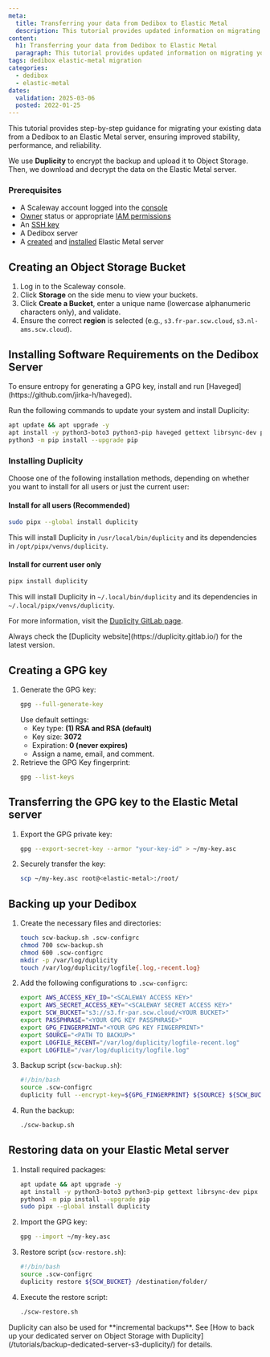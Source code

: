 ```yaml
---
meta:
  title: Transferring your data from Dedibox to Elastic Metal
  description: This tutorial provides updated information on migrating your existing data from a Scaleway Dedibox to an Elastic Metal server.
content:
  h1: Transferring your data from Dedibox to Elastic Metal
  paragraph: This tutorial provides updated information on migrating your existing data from a Scaleway Dedibox to an Elastic Metal server.
tags: dedibox elastic-metal migration
categories:
  - dedibox
  - elastic-metal
dates:
  validation: 2025-03-06
  posted: 2022-01-25
---
```


This tutorial provides step-by-step guidance for migrating your existing data from a Dedibox to an Elastic Metal server, ensuring improved stability, performance, and reliability.

We use **Duplicity** to encrypt the backup and upload it to Object Storage. Then, we download and decrypt the data on the Elastic Metal server.

<Macro id="requirements" />

### Prerequisites
- A Scaleway account logged into the [console](https://console.scaleway.com)
- [Owner](/iam/concepts/#owner) status or appropriate [IAM permissions](/iam/concepts/#permission)
- An [SSH key](/organizations-and-projects/how-to/create-ssh-key/)
- A Dedibox server
- A [created](/elastic-metal/how-to/create-server/) and [installed](/elastic-metal/how-to/install-server/) Elastic Metal server

## Creating an Object Storage Bucket

1. Log in to the Scaleway console.
2. Click **Storage** on the side menu to view your buckets.
3. Click **Create a Bucket**, enter a unique name (lowercase alphanumeric characters only), and validate.
4. Ensure the correct **region** is selected (e.g., `s3.fr-par.scw.cloud`, `s3.nl-ams.scw.cloud`).

## Installing Software Requirements on the Dedibox Server

<Message type="note">
  To ensure entropy for generating a GPG key, install and run [Haveged](https://github.com/jirka-h/haveged).
</Message>

Run the following commands to update your system and install Duplicity:

```sh
apt update && apt upgrade -y
apt install -y python3-boto3 python3-pip haveged gettext librsync-dev pipx
python3 -m pip install --upgrade pip
```

### Installing Duplicity

Choose one of the following installation methods, depending on whether you want to install for all users or just the current user:

#### Install for all users (Recommended)
```sh
sudo pipx --global install duplicity
```
This will install Duplicity in `/usr/local/bin/duplicity` and its dependencies in `/opt/pipx/venvs/duplicity`.

#### Install for current user only
```sh
pipx install duplicity
```
This will install Duplicity in `~/.local/bin/duplicity` and its dependencies in `~/.local/pipx/venvs/duplicity`.

For more information, visit the [Duplicity GitLab page](https://gitlab.com/duplicity/duplicity).

<Message type="tip">
  Always check the [Duplicity website](https://duplicity.gitlab.io/) for the latest version.
</Message>

## Creating a GPG key

1. Generate the GPG key:
    ```sh
    gpg --full-generate-key
    ```
    Use default settings:
    - Key type: **(1) RSA and RSA (default)**
    - Key size: **3072**
    - Expiration: **0 (never expires)**
    - Assign a name, email, and comment.
2. Retrieve the GPG Key fingerprint:
    ```sh
    gpg --list-keys
    ```

## Transferring the GPG key to the Elastic Metal server

1. Export the GPG private key:
    ```sh
    gpg --export-secret-key --armor "your-key-id" > ~/my-key.asc
    ```
2. Securely transfer the key:
    ```sh
    scp ~/my-key.asc root@<elastic-metal>:/root/
    ```

## Backing up your Dedibox

1. Create the necessary files and directories:
    ```sh
    touch scw-backup.sh .scw-configrc
    chmod 700 scw-backup.sh
    chmod 600 .scw-configrc
    mkdir -p /var/log/duplicity
    touch /var/log/duplicity/logfile{.log,-recent.log}
    ```
2. Add the following configurations to `.scw-configrc`:
    ```sh
    export AWS_ACCESS_KEY_ID="<SCALEWAY ACCESS KEY>"
    export AWS_SECRET_ACCESS_KEY="<SCALEWAY SECRET ACCESS KEY>"
    export SCW_BUCKET="s3://s3.fr-par.scw.cloud/<YOUR BUCKET>"
    export PASSPHRASE="<YOUR GPG KEY PASSPHRASE>"
    export GPG_FINGERPRINT="<YOUR GPG KEY FINGERPRINT>"
    export SOURCE="<PATH TO BACKUP>"
    export LOGFILE_RECENT="/var/log/duplicity/logfile-recent.log"
    export LOGFILE="/var/log/duplicity/logfile.log"
    ```
3. Backup script (`scw-backup.sh`):
    ```sh
    #!/bin/bash
    source .scw-configrc
    duplicity full --encrypt-key=${GPG_FINGERPRINT} ${SOURCE} ${SCW_BUCKET}
    ```
4. Run the backup:
    ```sh
    ./scw-backup.sh
    ```

## Restoring data on your Elastic Metal server

1. Install required packages:
    ```sh
    apt update && apt upgrade -y
    apt install -y python3-boto3 python3-pip gettext librsync-dev pipx
    python3 -m pip install --upgrade pip
    sudo pipx --global install duplicity
    ```
2. Import the GPG key:
    ```sh
    gpg --import ~/my-key.asc
    ```
3. Restore script (`scw-restore.sh`):
    ```sh
    #!/bin/bash
    source .scw-configrc
    duplicity restore ${SCW_BUCKET} /destination/folder/
    ```
4. Execute the restore script:
    ```sh
    ./scw-restore.sh
    ```

<Message type="tip">
  Duplicity can also be used for **incremental backups**. See [How to back up your dedicated server on Object Storage with Duplicity](/tutorials/backup-dedicated-server-s3-duplicity/) for details.
</Message>
